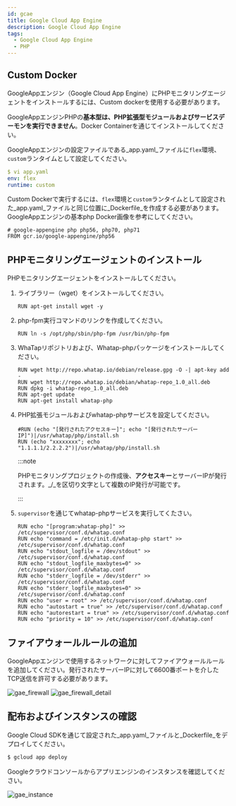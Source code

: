 ```yaml
---
id: gcae
title: Google Cloud App Engine
description: Google Cloud App Engine
tags:
  - Google Cloud App Engine
  - PHP
---
```


## Custom Docker

GoogleAppエンジン（Google Cloud App Engine）にPHPモニタリングエージェントをインストールするには、Custom dockerを使用する必要があります。 

GoogleAppエンジンPHPの**基本型は、PHP拡張型モジュールおよびサービスデーモンを実行できません**。Docker Containerを通じてインストールしてください。 

GoogleAppエンジンの設定ファイルである_app.yaml_ファイルに`flex`環境、`custom`ランタイムとして設定してください。

```yaml title=SH
$ vi app.yaml
env: flex
runtime: custom
```

Custom Dockerで実行するには、`flex`環境と`custom`ランタイムとして設定された_app.yaml_ファイルと同じ位置に_Dockerfile_を作成する必要があります。GoogleAppエンジンの基本php Docker画像を参考にしてください。

```docker title=Docker
# google-appengine php php56, php70, php71
FROM gcr.io/google-appengine/php56
```

## PHPモニタリングエージェントのインストール

PHPモニタリングエージェントをインストールしてください。

1.  ライブラリー（wget）をインストールしてください。

    ```docker
    RUN apt-get install wget -y
    ```

2.  php-fpm実行コマンドのリンクを作成してください。

    ```docker
    RUN ln -s /opt/php/sbin/php-fpm /usr/bin/php-fpm
    ```

3.  WhaTapリポジトリおよび、Whatap-phpパッケージをインストールしてください。

    ```docker
    RUN wget http://repo.whatap.io/debian/release.gpg -O -| apt-key add -
    RUN wget http://repo.whatap.io/debian/whatap-repo_1.0_all.deb
    RUN dpkg -i whatap-repo_1.0_all.deb
    RUN apt-get update
    RUN apt-get install whatap-php
    ```

4.  PHP拡張モジュールおよびwhatap-phpサービスを設定してください。

    ```docker
    #RUN (echo "[発行されたアクセスキー]"; echo "[発行されたサーバーIP]")|/usr/whatap/php/install.sh
    RUN (echo "xxxxxxxx"; echo "1.1.1.1/2.2.2.2")|/usr/whatap/php/install.sh
    ```

    :::note

    PHPモニタリングプロジェクトの作成後、**アクセスキー**とサーバーIPが発行されます。_/_を区切り文字として複数のIP発行が可能です。

    :::

5.  `supervisor`を通じてwhatap-phpサービスを実行してくたさい。

    ```docker
    RUN echo "[program:whatap-php]" >> /etc/supervisor/conf.d/whatap.conf
    RUN echo "command = /etc/init.d/whatap-php start" >> /etc/supervisor/conf.d/whatap.conf
    RUN echo "stdout_logfile = /dev/stdout" >> /etc/supervisor/conf.d/whatap.conf
    RUN echo "stdout_logfile_maxbytes=0" >> /etc/supervisor/conf.d/whatap.conf
    RUN echo "stderr_logfile = /dev/stderr" >> /etc/supervisor/conf.d/whatap.conf
    RUN echo "stderr_logfile_maxbytes=0" >> /etc/supervisor/conf.d/whatap.conf
    RUN echo "user = root" >> /etc/supervisor/conf.d/whatap.conf
    RUN echo "autostart = true" >> /etc/supervisor/conf.d/whatap.conf
    RUN echo "autorestart = true" >> /etc/supervisor/conf.d/whatap.conf
    RUN echo "priority = 10" >> /etc/supervisor/conf.d/whatap.conf
    ```

## ファイアウォールルールの追加

GoogleAppエンジンで使用するネットワークに対してファイアウォールルールを追加してください。発行されたサーバーIPに対して6600番ポートを介したTCP送信を許可する必要があります。

![gae_firewall](https://img.whatap.io/media/agent_php/install/tinified/gae_firewall.png)
![gae_firewall_detail](https://img.whatap.io/media/agent_php/install/tinified/gae_firewall_detail.png)

## 配布およびインスタンスの確認

Google Cloud SDKを通じて設定された_app.yaml_ファイルと_Dockerfile_をデプロイしてください。

```bash title=SH
$ gcloud app deploy
```

Googleクラウドコンソールからアプリエンジンのインスタンスを確認してください。

![gae_instance](https://img.whatap.io/media/agent_php/install/tinified/gae_instance.png)
